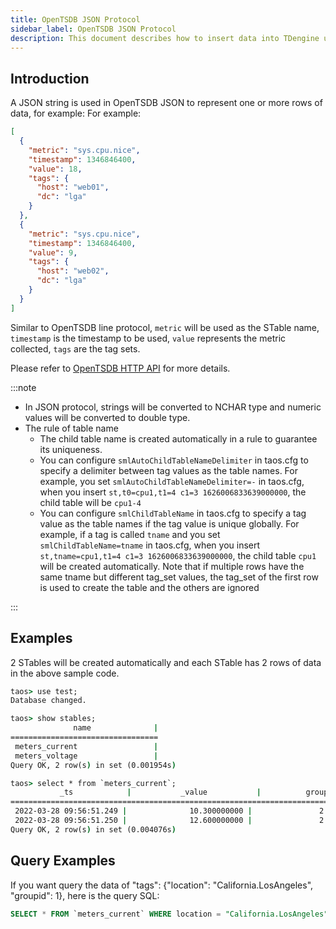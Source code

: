 ```yaml
---
title: OpenTSDB JSON Protocol
sidebar_label: OpenTSDB JSON Protocol
description: This document describes how to insert data into TDengine using the OpenTSDB JSON protocol.
---
```



## Introduction

A JSON string is used in OpenTSDB JSON to represent one or more rows of data, for example: For example:

```json
[
  {
    "metric": "sys.cpu.nice",
    "timestamp": 1346846400,
    "value": 18,
    "tags": {
      "host": "web01",
      "dc": "lga"
    }
  },
  {
    "metric": "sys.cpu.nice",
    "timestamp": 1346846400,
    "value": 9,
    "tags": {
      "host": "web02",
      "dc": "lga"
    }
  }
]
```

Similar to OpenTSDB line protocol, `metric` will be used as the STable name, `timestamp` is the timestamp to be used, `value` represents the metric collected, `tags` are the tag sets.

Please refer to [OpenTSDB HTTP API](http://opentsdb.net/docs/build/html/api_http/put.html) for more details.

:::note

- In JSON protocol, strings will be converted to NCHAR type and numeric values will be converted to double type.
- The rule of table name
  - The child table name is created automatically in a rule to guarantee its uniqueness.
  - You can configure `smlAutoChildTableNameDelimiter` in taos.cfg to specify a delimiter between tag values as the table names. For example, you set `smlAutoChildTableNameDelimiter=-` in taos.cfg, when you insert `st,t0=cpu1,t1=4 c1=3 1626006833639000000`, the child table will be `cpu1-4`
  - You can configure `smlChildTableName` in taos.cfg to specify a tag value as the table names if the tag value is unique globally. For example, if a tag is called `tname` and you set `smlChildTableName=tname` in taos.cfg, when you insert `st,tname=cpu1,t1=4 c1=3 1626006833639000000`, the child table `cpu1` will be created automatically. Note that if multiple rows have the same tname but different tag_set values, the tag_set of the first row is used to create the table and the others are ignored

:::

## Examples

<Tabs defaultValue="java" groupId="lang">
  <TabItem label="Java" value="java">
    <JavaJson />
  </TabItem>
  <TabItem label="Python" value="Python">
    <PyJson />
  </TabItem>
  <TabItem label="Go" value="go">
    <GoJson />
  </TabItem>
  <TabItem label="Node.js" value="node">
    <NodeJson />
  </TabItem>
  <TabItem label="C#" value="csharp">
    <CsJson />
  </TabItem>
  <TabItem label="C" value="c">
    <CJson />
  </TabItem>
</Tabs>

2 STables will be created automatically and each STable has 2 rows of data in the above sample code.

```cmd
taos> use test;
Database changed.

taos> show stables;
              name              |
=================================
 meters_current                 |
 meters_voltage                 |
Query OK, 2 row(s) in set (0.001954s)

taos> select * from `meters_current`;
           _ts            |           _value           |          groupid          |            location            |
===================================================================================================================
 2022-03-28 09:56:51.249 |              10.300000000 |               2.000000000 | California.SanFrancisco               |
 2022-03-28 09:56:51.250 |              12.600000000 |               2.000000000 | California.SanFrancisco               |
Query OK, 2 row(s) in set (0.004076s)
```

## Query Examples

If you want query the data of "tags": &lcub;"location": "California.LosAngeles", "groupid": 1&rcub;, here is the query SQL:

```sql
SELECT * FROM `meters_current` WHERE location = "California.LosAngeles" AND groupid = 3;
```
